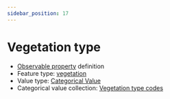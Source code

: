 ```yaml
---
sidebar_position: 17
---
```



# Vegetation type

- [Observable property](/viewers/dawe-vocabs?uri=https://linked.data.gov.au/def/nrm/a9a73dfe-9165-4ad3-bccb-f1fa0a18e0be) definition
- Feature type: [vegetation](http://linked.data.gov.au/def/tern-cv/2be2d5ce-ca9d-4dff-8e79-948983944f95)
- Value type: [Categorical Value](https://w3id.org/tern/ontologies/tern/CategoricalValue)
- Categorical value collection: [Vegetation type codes](/viewers/dawe-vocabs?uri=https://linked.data.gov.au/def/nrm/2f585fb4-996c-483c-9f9f-65e5bbd171b3)

<Example
  protocolModule="opportunistic-observations"
  observableProperty="https://linked.data.gov.au/def/nrm/a9a73dfe-9165-4ad3-bccb-f1fa0a18e0be"
/>
